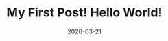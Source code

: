 ---
title: My First Post! Hello World!
slug: my-first-post
date: 2020-03-21
featureImage: bg1.jpeg
excerpt: Et harum quidem rerum facilis est et expedita distinctio. Nam libero tempore, cum soluta nobis est eligendi optio cumque nihil impedit quo minus id quod maxime placeat facere possimus, omnis voluptas assumenda est, omnis dolor repellendus.
---